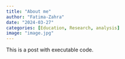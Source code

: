 ```yaml
---
title: "About me"
author: "Fatima-Zahra"
date: "2024-03-27"
categories: [Education, Research, analysis]
image: "image.jpg"
---
```


This is a post with executable code.
